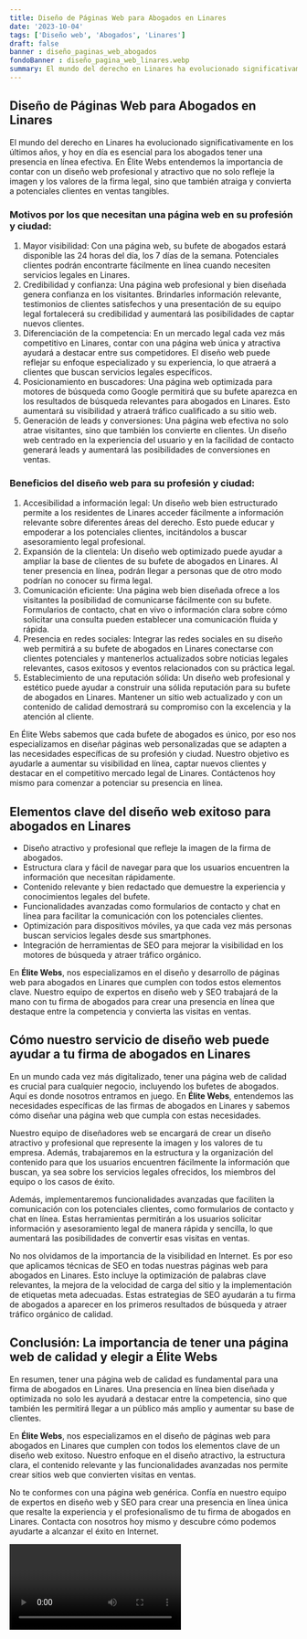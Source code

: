 ```yaml
---
title: Diseño de Páginas Web para Abogados en Linares
date: '2023-10-04'
tags: ['Diseño web', 'Abogados', 'Linares']
draft: false
banner : diseño_paginas_web_abogados
fondoBanner : diseño_pagina_web_linares.webp
summary: El mundo del derecho en Linares ha evolucionado significativamente en los últimos años, y hoy en día es esencial para los abogados tener una presencia en línea efectiva. En Élite Webs entendemos la importancia de contar con un diseño web profesional y atractivo que no solo refleje la imagen y los valores de la firma legal, sino que también atraiga y convierta a potenciales clientes en ventas tangibles.
---
```


## Diseño de Páginas Web para Abogados en Linares

El mundo del derecho en Linares ha evolucionado significativamente en los últimos años, y hoy en día es esencial para los abogados tener una presencia en línea efectiva. En Élite Webs entendemos la importancia de contar con un diseño web profesional y atractivo que no solo refleje la imagen y los valores de la firma legal, sino que también atraiga y convierta a potenciales clientes en ventas tangibles.

### Motivos por los que necesitan una página web en su profesión y ciudad:

1. Mayor visibilidad: Con una página web, su bufete de abogados estará disponible las 24 horas del día, los 7 días de la semana. Potenciales clientes podrán encontrarte fácilmente en línea cuando necesiten servicios legales en Linares.
2. Credibilidad y confianza: Una página web profesional y bien diseñada genera confianza en los visitantes. Brindarles información relevante, testimonios de clientes satisfechos y una presentación de su equipo legal fortalecerá su credibilidad y aumentará las posibilidades de captar nuevos clientes.
3. Diferenciación de la competencia: En un mercado legal cada vez más competitivo en Linares, contar con una página web única y atractiva ayudará a destacar entre sus competidores. El diseño web puede reflejar su enfoque especializado y su experiencia, lo que atraerá a clientes que buscan servicios legales específicos.
4. Posicionamiento en buscadores: Una página web optimizada para motores de búsqueda como Google permitirá que su bufete aparezca en los resultados de búsqueda relevantes para abogados en Linares. Esto aumentará su visibilidad y atraerá tráfico cualificado a su sitio web.
5. Generación de leads y conversiones: Una página web efectiva no solo atrae visitantes, sino que también los convierte en clientes. Un diseño web centrado en la experiencia del usuario y en la facilidad de contacto generará leads y aumentará las posibilidades de conversiones en ventas.

### Beneficios del diseño web para su profesión y ciudad:

1. Accesibilidad a información legal: Un diseño web bien estructurado permite a los residentes de Linares acceder fácilmente a información relevante sobre diferentes áreas del derecho. Esto puede educar y empoderar a los potenciales clientes, incitándolos a buscar asesoramiento legal profesional.
2. Expansión de la clientela: Un diseño web optimizado puede ayudar a ampliar la base de clientes de su bufete de abogados en Linares. Al tener presencia en línea, podrán llegar a personas que de otro modo podrían no conocer su firma legal.
3. Comunicación eficiente: Una página web bien diseñada ofrece a los visitantes la posibilidad de comunicarse fácilmente con su bufete. Formularios de contacto, chat en vivo o información clara sobre cómo solicitar una consulta pueden establecer una comunicación fluida y rápida.
4. Presencia en redes sociales: Integrar las redes sociales en su diseño web permitirá a su bufete de abogados en Linares conectarse con clientes potenciales y mantenerlos actualizados sobre noticias legales relevantes, casos exitosos y eventos relacionados con su práctica legal.
5. Establecimiento de una reputación sólida: Un diseño web profesional y estético puede ayudar a construir una sólida reputación para su bufete de abogados en Linares. Mantener un sitio web actualizado y con un contenido de calidad demostrará su compromiso con la excelencia y la atención al cliente.

En Élite Webs sabemos que cada bufete de abogados es único, por eso nos especializamos en diseñar páginas web personalizadas que se adapten a las necesidades específicas de su profesión y ciudad. Nuestro objetivo es ayudarle a aumentar su visibilidad en línea, captar nuevos clientes y destacar en el competitivo mercado legal de Linares. Contáctenos hoy mismo para comenzar a potenciar su presencia en línea.

<GifSeo />

<Cta />

## Elementos clave del diseño web exitoso para abogados en Linares

- Diseño atractivo y profesional que refleje la imagen de la firma de abogados.
- Estructura clara y fácil de navegar para que los usuarios encuentren la información que necesitan rápidamente.
- Contenido relevante y bien redactado que demuestre la experiencia y conocimientos legales del bufete.
- Funcionalidades avanzadas como formularios de contacto y chat en línea para facilitar la comunicación con los potenciales clientes.
- Optimización para dispositivos móviles, ya que cada vez más personas buscan servicios legales desde sus smartphones.
- Integración de herramientas de SEO para mejorar la visibilidad en los motores de búsqueda y atraer tráfico orgánico.

En **Élite Webs**, nos especializamos en el diseño y desarrollo de páginas web para abogados en Linares que cumplen con todos estos elementos clave. Nuestro equipo de expertos en diseño web y SEO trabajará de la mano con tu firma de abogados para crear una presencia en línea que destaque entre la competencia y convierta las visitas en ventas.

## Cómo nuestro servicio de diseño web puede ayudar a tu firma de abogados en Linares

En un mundo cada vez más digitalizado, tener una página web de calidad es crucial para cualquier negocio, incluyendo los bufetes de abogados. Aquí es donde nosotros entramos en juego. En **Élite Webs**, entendemos las necesidades específicas de las firmas de abogados en Linares y sabemos cómo diseñar una página web que cumpla con estas necesidades.

Nuestro equipo de diseñadores web se encargará de crear un diseño atractivo y profesional que represente la imagen y los valores de tu empresa. Además, trabajaremos en la estructura y la organización del contenido para que los usuarios encuentren fácilmente la información que buscan, ya sea sobre los servicios legales ofrecidos, los miembros del equipo o los casos de éxito.

Además, implementaremos funcionalidades avanzadas que faciliten la comunicación con los potenciales clientes, como formularios de contacto y chat en línea. Estas herramientas permitirán a los usuarios solicitar información y asesoramiento legal de manera rápida y sencilla, lo que aumentará las posibilidades de convertir esas visitas en ventas.

No nos olvidamos de la importancia de la visibilidad en Internet. Es por eso que aplicamos técnicas de SEO en todas nuestras páginas web para abogados en Linares. Esto incluye la optimización de palabras clave relevantes, la mejora de la velocidad de carga del sitio y la implementación de etiquetas meta adecuadas. Estas estrategias de SEO ayudarán a tu firma de abogados a aparecer en los primeros resultados de búsqueda y atraer tráfico orgánico de calidad.

## Conclusión: La importancia de tener una página web de calidad y elegir a Élite Webs

En resumen, tener una página web de calidad es fundamental para una firma de abogados en Linares. Una presencia en línea bien diseñada y optimizada no solo les ayudará a destacar entre la competencia, sino que también les permitirá llegar a un público más amplio y aumentar su base de clientes.

En **Élite Webs**, nos especializamos en el diseño de páginas web para abogados en Linares que cumplen con todos los elementos clave de un diseño web exitoso. Nuestro enfoque en el diseño atractivo, la estructura clara, el contenido relevante y las funcionalidades avanzadas nos permite crear sitios web que convierten visitas en ventas.

No te conformes con una página web genérica. Confía en nuestro equipo de expertos en diseño web y SEO para crear una presencia en línea única que resalte la experiencia y el profesionalismo de tu firma de abogados en Linares. Contacta con nosotros hoy mismo y descubre cómo podemos ayudarte a alcanzar el éxito en Internet.

<Video />

<CtaBot job='Abogados' city='Linares'/>

<Gmaps query='Linares+españa+maps' />